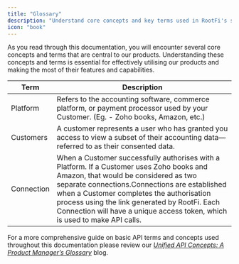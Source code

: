 ```yaml
---
title: "Glossary"
description: "Understand core concepts and key terms used in RootFi's solutions."
icon: "book"
---
```


As you read through this documentation, you will encounter several core concepts and terms that are central to our products. Understanding these concepts and terms is essential for effectively utilising our products and making the most of their features and capabilities.

| Term       | Description                                                                                                                                                                                                                                                                                                                                                   |
| ---------- | ------------------------------------------------------------------------------------------------------------------------------------------------------------------------------------------------------------------------------------------------------------------------------------------------------------------------------------------------------------- |
| Platform   | Refers to the accounting software, commerce platform, or payment processor used by your Customer. (Eg. - Zoho books, Amazon, etc.)                                                                                                                                                                                                                            |
| Customers  | A customer represents a user who has granted you access to view a subset of their accounting data—referred to as their consented data.                                                                                                                                                                                                                        |
| Connection | When a Customer successfully authorises with a Platform. If a Customer uses Zoho books and Amazon, that would be considered as two separate connections.Connections are established when a Customer completes the authorisation process using the link generated by RootFi. Each Connection will have a unique access token, which is used to make API calls. |

For a more comprehensive guide on basic API terms and concepts used throughout this documentation please review our [_Unified API Concepts: A Product Manager’s Glossary_](https://www.rootfi.dev/post/unified-api-concepts-a-product-managers-glossary) blog.
